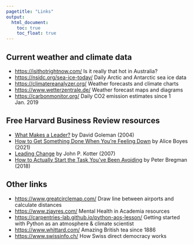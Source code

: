 ```yaml
---
pagetitle: "Links"
output:
  html_document: 
    toc: true
    toc_float: true
---
```

<link rel="shortcut icon" type="image/x-icon" href="favicon.ico">
<link rel="stylesheet" href="styles.css" type="text/css">

## Current weather and climate data
- [https://isithotrightnow.com/](https://isithotrightnow.com) Is it really that hot in Australia?
- [https://nsidc.org/sea-ice-today/](https://nsidc.org/sea-ice-today) Daily Arctic and Antarctic sea ice data
- [https://climatereanalyzer.org/](https://climatereanalyzer.org) Weather forecasts and climate charts
- [https://www.wetterzentrale.de/](https://www.wetterzentrale.de) Weather forecast maps and diagrams
- [https://carbonmonitor.org/](https://carbonmonitor.org) Daily CO2 emission estimates since 1 Jan. 2019

## Free Harvard Business Review resources
- [What Makes a Leader?](https://agis93.wordpress.com/wp-content/uploads/2014/02/hbr_dan_goleman_what_makes_a_leader.pdf) by David Goleman (2004)
- [How to Get Something Done When You're Feeling Down](https://hbr.org/2021/10/how-to-get-something-done-when-youre-feeling-down) by Alice Boyes (2021)
- [Leading Change](https://irp-cdn.multiscreensite.com/6e5efd05/files/uploaded/Leading%20Change.pdf) by John P. Kotter (2007)
- [How to Actually Start the Task You've Been Avoiding](https://hbr.org/2018/05/how-to-actually-start-the-task-youve-been-avoiding) by Peter Bregman (2018)
<!--- 
- [Managing Oneself](https://www.thecompleteleader.org/sites/default/files/imce/Managing%20Oneself_Drucker_HBR.pdf) by Peter F. Drucker (1999)
 --->
 
## Other links
- [https://www.greatcirclemap.com/](https://www.greatcirclemap.com) Draw line between airports and calculate distances
- [https://www.zjayres.com/](https://www.zjayres.com) Mental Health in Academia resources
- [https://carpentries-lab.github.io/python-aos-lesson/](https://carpentries-lab.github.io/python-aos-lesson) Getting started with Python as an atmosphere \& climate scientist
- [https://www.whittard.com/](https://www.whittard.com) Amazing British tea since 1886
- [https://www.swissinfo.ch/](https://www.swissinfo.ch/eng/swiss-democracy/how-swiss-direct-democracy-works/89073820) How Swiss direct democracy works




